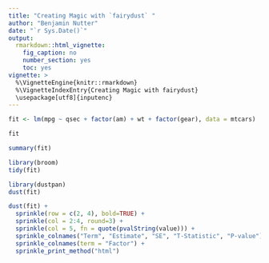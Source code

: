 ```yaml
---
title: "Creating Magic with `fairydust` "
author: "Benjamin Nutter"
date: "`r Sys.Date()`"
output:
  rmarkdown::html_vignette:
    fig_caption: no
    number_section: yes
    toc: yes
vignette: >
  %\VignetteEngine{knitr::rmarkdown}
  %\VignetteIndexEntry{Creating Magic with fairydust}
  \usepackage[utf8]{inputenc}
---
```


```r
fit <- lm(mpg ~ qsec + factor(am) + wt + factor(gear), data = mtcars)
```

```r
fit
```

```r
summary(fit)
```

```r
library(broom)
tidy(fit)
```

```r
library(dustpan)
dust(fit)
```

```r
dust(fit) + 
  sprinkle(row = c(2, 4), bold=TRUE) + 
  sprinkle(col = 2:4, round=3) + 
  sprinkle(col = 5, fn = quote(pvalString(value))) + 
  sprinkle_colnames("Term", "Estimate", "SE", "T-Statistic", "P-value") + 
  sprinkle_colnames(term = "Factor") + 
  sprinkle_print_method("html")
```


